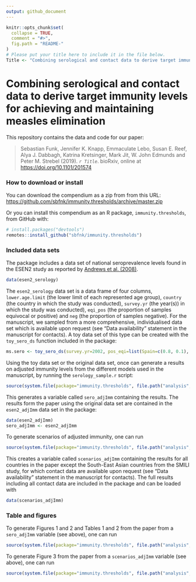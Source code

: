 ```yaml
---
output: github_document
---
```


<!-- README.md is generated from README.Rmd. Please edit that file -->

```r
knitr::opts_chunk$set(
  collapse = TRUE,
  comment = "#>",
  fig.path = "README-"
)
# Please put your title here to include it in the file below.
Title <- "Combining serological and contact data to derive target immunity levels for achieving and maintaining measles elimination"
```

# Combining serological and contact data to derive target immunity levels for achieving and maintaining measles elimination

This repository contains the data and code for our paper:

> Sebastian Funk, Jennifer K. Knapp, Emmaculate Lebo, Susan E. Reef, Alya J. Dabbagh, Katrina Kretsinger, Mark Jit, W. John Edmunds and Peter M. Strebel (2019). _`r Title`_. bioRxiv, online at <https://doi.org/10.1101/201574>

### How to download or install

You can download the compendium as a zip from from this URL: <https://github.com/sbfnk/immunity.thresholds/archive/master.zip>

Or you can install this compendium as an R package, `immunity.thresholds`, from GitHub with:

```r
# install.packages("devtools")
remotes::install_github("sbfnk/immunity.thresholds")
```

### Included data sets

The package includes a data set of national seroprevalence levels found in the ESEN2 study as reported by [Andrews et al. (2008)](https://www.who.int/bulletin/volumes/86/3/07-041129/en/).

```r
data(esen2_serology)
```

The `esen2_serology` data set is a data frame of four columns, `lower.age.limit` (the lower limit of each represented age group), `country` (the country in which the study was conducted), `survey.yr` (the year(s)) in which the study was conducted), `eqi_pos` (the proportion of samples equivocal or positive) and `neg` (the proportion of samples negative). For the manuscript, we sampled from a more comprehensive, individualised data set which is available upon request (see "Data availability" statement in the manuscript for contacts). A toy data set of this type can be created with the `toy_sero_ds` function included in the package:

```r
ms.sero <- toy_sero_ds(survey.yr=2002, pos_eqi=list(Spain=c(0.8, 0.1), Ireland=c(0.9, 0)), lower.age.limits=seq(0, 70, by=5), n=100)
```

Using the toy data set or the original data set, once can generate a results on adjusted immunity levels from the different models used in the manuscript, by running the `serology_sample.r` script:

```r
source(system.file(package="immunity.thresholds", file.path("analysis", "serology_sample.r")))
```

This generates a variable called `sero_adjImm` containing the results. The results form the paper using the original data set are contained in the `esen2_adjImm` data set in the package:

```r
data(esen2_adjImm)
sero_adjImm <- esen2_adjImm
```

To generate scenarios of adjusted immunity, one can run

```r
source(system.file(package="immunity.thresholds", file.path("analysis", "scenarios_sample.r")))
```

This creates a variable called `scenarios_adjImm` containing the results for all countries in the paper except the South-East Asian countries from the SMILI study, for which contact data are available upon request (see "Data availability" statement in the manuscript for contacts). The full results including all contact data are included in the package and can be loaded with

```r
data(scenarios_adjImm)
```

### Table and figures

To generate Figures 1 and 2 and Tables 1 and 2 from the paper from a `sero_adjImm` variable (see above), one can run

```r
source(system.file(package="immunity.thresholds", file.path("analysis", "serology_analysis.r")))
```

To generate Figure 3 from the paper from a `scenarios_adjImm` variable (see above), one can run

```r
source(system.file(package="immunity.thresholds", file.path("analysis", "scenarios_analysis.r")))
```

